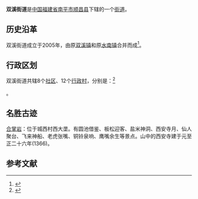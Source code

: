 {{中国乡级行政区|35/07/21/001/000
| 行政区全称 = 双溪街道
| 景观照片文件名 =
| 景观照片描述 =
| 汉语拼音 =
| 通用拼音 =
| 注音符號 =
| 其它标音类型1 =
| 其它标音1 =
| 其它标音类型2 =
| 其它标音2 =
| 其它语言类型1 =
| 其它语言地名1 =
| 其它语言类型2 =
| 其它语言地名2 =
| 上级行政区 = [[福建省|福建省]][[南平市|南平市]][[顺昌县|顺昌县]]
| 行政区类别 = [[街道|街道]]
| 地理坐标 =
| 总面积 =
| 户籍人口 =
| 户籍人口年份 =
| 常住人口 =
| 常住人口年份 =
| 人口密度 =
| 行政区划 =
| 官方网站 =
| 政府驻地 =城南路278号
| 邮政编码 =
| 电话区号 = 599
| 毗邻行政区 =
| 位置图文件名 =
| 位置图描述 =
}}
'''双溪街道'''是[[中华人民共和国|中国]][[福建省|福建省]][[南平市|南平市]][[顺昌县|顺昌县]]下辖的一个[[街道|街道]]。

== 历史沿革 ==
双溪街道成立于2005年，由原[[双溪镇|双溪镇]]和原[[水南镇|水南镇]]合并而成<ref>{{cite web|author=福建省人民政府|title=福建省人民政府关于撤销顺昌县双溪镇与水南镇建制设立双溪街道办事处和撤销际会乡建制并入建西镇的批复|url=http://www.fujian.gov.cn/zwgk/zxwj/szfwj/200806/t20080619_75856.htm|accessdate=2011-11-22|deadurl=yes|archiveurl=https://archive.is/20120730162753/http://www.fujian.gov.cn/zwgk/zxwj/szfwj/200806/t20080619_75856.htm|archivedate=2012-07-30}}</ref>。

== 行政区划 ==

双溪街道共辖8个[[社区|社区]]、12个[[行政村|行政村]]，分别是：<ref>{{PRC admin/ref sgc|35/07/21/001/000}}</ref>

{{PRC admin/children|35/07/21/001/000}}。

==名胜古迹==
[[合掌岩|合掌岩]]：位于城西村西大垄。有圆池借鉴、板松迎客、盐米神洞、西安寺月、仙人聚台、飞来神船、老虎张嘴、铜铃泉响、鹰嘴余生等景点。山中的西安寺建于元至正二十六年(1366)。

== 参考文献 ==
{{reflist}}

{{PRC admin/navcat|35/07/21/001/000}}